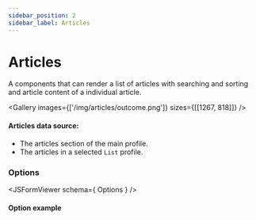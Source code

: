 ```yaml
---
sidebar_position: 2
sidebar_label: Articles
---
```



# Articles

A components that can render a list of articles with searching and sorting and article content of a individual article.

<Gallery images={['/img/articles/outcome.png']} sizes={[[1267, 818]]} />

#### Articles data source:
-   The articles section of the main profile.
-   The articles in a selected `List` profile.

### Options
<JSFormViewer schema={ Options } />

#### Option example
```json

```
